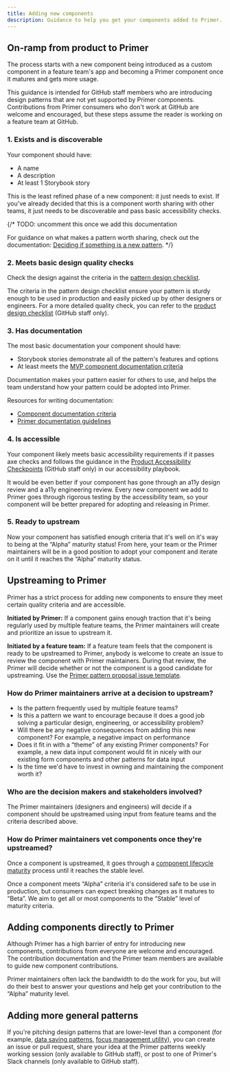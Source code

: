 ```yaml
---
title: Adding new components
description: Guidance to help you get your components added to Primer. The primary audience for this guidance is GitHub staff.
---
```


## On-ramp from product to Primer

The process starts with a new component being introduced as a custom component in a feature team's app and becoming a Primer component once it matures and gets more usage.

This guidance is intended for GitHub staff members who are introducing design patterns that are not yet supported by Primer components. Contributions from Primer consumers who don't work at GitHub are welcome and encouraged, but these steps assume the reader is working on a feature team at GitHub.

### 1. Exists and is discoverable

Your component should have:

- A name
- A description
- At least 1 Storybook story

This is the least refined phase of a new component: it just needs to exist. If you've already decided that this is a component worth sharing with other teams, it just needs to be discoverable and pass basic accessibility checks.

{/* TODO: uncomment this once we add this documentation

For guidance on what makes a pattern worth sharing, check out the documentation: [Deciding if something is a new pattern](). */}

### 2. Meets basic design quality checks

Check the design against the criteria in the [pattern design checklist](https://primer.style/design/guides/contribute/design#design-checklist).

The criteria in the pattern design checklist ensure your pattern is sturdy enough to be used in production and easily picked up by other designers or engineers. For a more detailed quality check, you can refer to the [product design checklist](https://github.com/github/product-design/blob/main/resources/design-checklist.md) (GitHub staff only).

### 3. Has documentation

The most basic documentation your component should have:

- Storybook stories demonstrate all of the pattern's features and options
- At least meets the [MVP component documentation criteria](https://github.com/primer/design/blob/main/content/components/component-documentation-guidelines/component-MVP-documentation-guidelines.md)

Documentation makes your pattern easier for others to use, and helps the team understand how your pattern could be adopted into Primer.

Resources for writing documentation:

- [Component documentation criteria](https://github.com/primer/design/blob/main/content/components/component-documentation-guidelines/component-documentation-guidelines.md)
- [Primer documentation guidelines](https://primer.style/design/guides/contribute/documentation)

### 4. Is accessible

Your component likely meets basic accessibility requirements if it passes axe checks and follows the guidance in the [Product Accessibility Checkpoints](https://github.com/github/accessibility-playbook/blob/main/content/product-lifecycle-checkpoints.mdx) (GitHub staff only) in our accessibility playbook.

It would be even better if your component has gone through an a11y design review and a a11y engineering review. Every new component we add to Primer goes through rigorous testing by the accessibility team, so your component will be better prepared for adopting and releasing in Primer.

### 5. Ready to upstream

Now your component has satisfied enough criteria that it's well on it's way to being at the “Alpha” maturity status! From here, your team or the Primer maintainers will be in a good position to adopt your component and iterate on it until it reaches the “Alpha” maturity status.

## Upstreaming to Primer

Primer has a strict process for adding new components to ensure they meet certain quality criteria and are accessible.

**Initiated by Primer:** If a component gains enough traction that it's being regularly used by multiple feature teams, the Primer maintainers will create and prioritize an issue to upstream it.

**Initiated by a feature team:** If a feature team feels that the component is ready to be upstreamed to Primer, anybody is welcome to create an issue to review the component with Primer maintainers. During that review, the Primer will decide whether or not the component is a good candidate for upstreaming. Use the [Primer pattern proposal issue template](https://github.com/github/primer/issues/new?assignees=&labels=proposal%2C+needs+triage&template=01-pattern-proposal.md&title=%5BProposal%5D+).

### How do Primer maintainers arrive at a decision to upstream?

- Is the pattern frequently used by multiple feature teams?
- Is this a pattern we want to encourage because it does a good job solving a particular design, engineering, or accessibility problem?
- Will there be any negative consequences from adding this new component? For example, a negative impact on performance
- Does it fit in with a “theme” of any existing Primer components? For example, a new data input component would fit in nicely with our existing form components and other patterns for data input
- Is the time we'd have to invest in owning and maintaining the component worth it?

### Who are the decision makers and stakeholders involved?

The Primer maintainers (designers and engineers) will decide if a component should be upstreamed using input from feature teams and the criteria described above.

### How do Primer maintainers vet components once they're upstreamed?

Once a component is upstreamed, it goes through a [component lifecycle maturity](/guides/component-lifecycle) process until it reaches the stable level.

Once a component meets “Alpha” criteria it's considered safe to be use in production, but consumers can expect breaking changes as it matures to “Beta”. We aim to get all or most components to the “Stable” level of maturity criteria.

## Adding components directly to Primer

Although Primer has a high barrier of entry for introducing new components, contributions from everyone are welcome and encouraged. The contribution documentation and the Primer team members are available to guide new component contributions.

Primer maintainers often lack the bandwidth to do the work for you, but will do their best to answer your questions and help get your contribution to the “Alpha” maturity level.

## Adding more general patterns

If you're pitching design patterns that are lower-level than a component (for example, [data saving patterns](https://primer.style/design/ui-patterns/saving), [focus management utility](https://github.com/primer/behaviors/blob/main/docs/focus-zone.md)), you can create an issue or pull request, share your idea at the Primer patterns weekly working session (only available to GitHub staff), or post to one of Primer's Slack channels (only available to GitHub staff).
